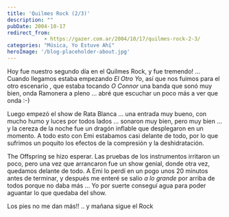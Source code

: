 ```yaml
---
title: 'Quilmes Rock (2/3)'
description: ""
pubDate: 2004-10-17
redirect_from: 
            - https://gazer.com.ar/2004/10/17/quilmes-rock-2-3/
categories: "Música, Yo Estuve Ahí"
heroImage: '/blog-placeholder-about.jpg'
---
```

Hoy fue nuestro segundo día en el Quilmes Rock, y fue tremendo! ... Cuando llegamos estaba empezando _El Otro Yo_, así que nos fuimos para el otro escenario , que estaba tocando _O Connor_ una banda que sonó muy bien, onda Ramonera a pleno ... abré que escuchar un poco más a ver que onda :-)

Luego empezó el show de Rata Blanca ... una entrada muy bueno, con mucho humo y luces por todos lados ... sonaron muy bien, pero muy bien ... y la cereza de la noche fue un dragón inflable que desplegaron en un momento. A todo esto con Emi estabamos casi delante de todo, por lo que sufrimos un poquito los efectos de la compresión y la deshidratación.

The Offspring se hizo esperar. Las pruebas de los instrumentos irritaron un poco, pero una vez que arrancaron fue un show genial, donde otra vez, quedamos delante de todo. A Emi lo perdí en un pogo unos 20 minutos antes de terminar, y después me enteré se salio _a lo grande_ por arriba de todos porque no daba más ... Yo por suerte conseguí agua para poder aguantar lo que quedaba del show.

Los pies no me dan más!! .. y mañana sigue el Rock
